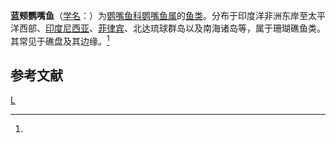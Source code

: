 {{Speciesbox 
| genus = Scarus
| species = janthochir
| authority = Bleeker, 1853<ref name='id7840'>{{cite web| url =http://www.bioinfo.cn/db05/BjdwSpecies.php?action=view&id=7840| title =蓝颊鹦嘴鱼| work =中国动物物种编目数据库| publisher =中国科学院微生物研究所| author =中国科学院动物研究所| accessdate =2009-04-16| deadurl =yes| archiveurl =https://web.archive.org/web/20160305013036/http://www.bioinfo.cn/db05/BjdwSpecies.php?action=view&id=7840| archivedate =2016-03-05}}</ref>
}}

'''蓝颊鹦嘴鱼'''（[[学名|学名]]：{{lang|la|''Scarus janthochir''}}）为[[鹦嘴鱼科|鹦嘴鱼科]][[鹦嘴鱼属|鹦嘴鱼属]]的[[鱼类|鱼类]]。分布于印度洋非洲东岸至太平洋西部、[[印度尼西亚|印度尼西亚]]、[[菲律宾|菲律宾]]、北达琉球群岛以及南海诸岛等，属于珊瑚礁鱼类。其常见于礁盘及其边缘。<ref name='id7840'/>

== 参考文献 ==
{{reflist}}

{{Wikispecies|Scarus janthochir}}
{{Taxonbar|from=Q15233424}}

[[Category:鹦嘴鱼属|L]]


{{鱸形目小作品}}